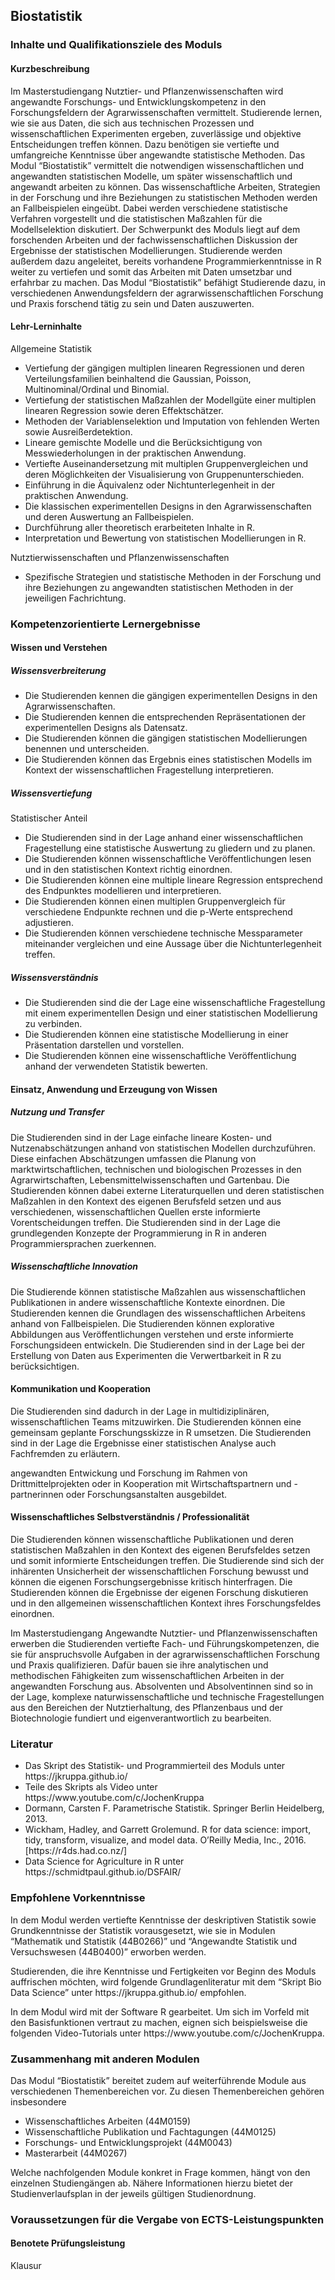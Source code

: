 ## Biostatistik {#sec-module-biostatistik}

### Inhalte und Qualifikationsziele des Moduls

#### Kurzbeschreibung

Im Masterstudiengang Nutztier- und Pflanzenwissenschaften wird angewandte Forschungs- und Entwicklungskompetenz in den Forschungsfeldern der Agrarwissenschaften vermittelt. Studierende lernen, wie sie aus Daten, die sich aus technischen Prozessen und wissenschaftlichen Experimenten ergeben, zuverlässige und objektive Entscheidungen treffen können. Dazu benötigen sie vertiefte und umfangreiche Kenntnisse über angewandte statistische Methoden. Das Modul "Biostatistik" vermittelt die notwendigen wissenschaftlichen und angewandten statistischen Modelle, um später wissenschaftlich und angewandt arbeiten zu können. Das wissenschaftliche Arbeiten, Strategien in der Forschung und ihre Beziehungen zu statistischen Methoden werden an Fallbeispielen eingeübt. Dabei werden verschiedene statistische Verfahren vorgestellt und die statistischen Maßzahlen für die Modellselektion diskutiert. Der Schwerpunkt des Moduls liegt auf dem forschenden Arbeiten und der fachwissenschaftlichen Diskussion der Ergebnisse der statistischen Modellierungen. Studierende werden außerdem dazu angeleitet, bereits vorhandene Programmierkenntnisse in R weiter zu vertiefen und somit das Arbeiten mit Daten umsetzbar und erfahrbar zu machen. Das Modul "Biostatistik" befähigt Studierende dazu, in verschiedenen Anwendungsfeldern der agrarwissenschaftlichen Forschung und Praxis forschend tätig zu sein und Daten auszuwerten.

#### Lehr-Lerninhalte

Allgemeine Statistik

-   Vertiefung der gängigen multiplen linearen Regressionen und deren Verteilungsfamilien beinhaltend die Gaussian, Poisson, Multinominal/Ordinal und Binomial.
-   Vertiefung der statistischen Maßzahlen der Modellgüte einer multiplen linearen Regression sowie deren Effektschätzer.
-   Methoden der Variablenselektion und Imputation von fehlenden Werten sowie Ausreißerdetektion.
-   Lineare gemischte Modelle und die Berücksichtigung von Messwiederholungen in der praktischen Anwendung.
-   Vertiefte Auseinandersetzung mit multiplen Gruppenvergleichen und deren Möglichkeiten der Visualisierung von Gruppenunterschieden.
-   Einführung in die Äquivalenz oder Nichtunterlegenheit in der praktischen Anwendung.
-   Die klassischen experimentellen Designs in den Agrarwissenschaften und deren Auswertung an Fallbeispielen.
-   Durchführung aller theoretisch erarbeiteten Inhalte in R.
-   Interpretation und Bewertung von statistischen Modellierungen in R.

Nutztierwissenschaften und Pflanzenwissenschaften

-   Spezifische Strategien und statistische Methoden in der Forschung und ihre Beziehungen zu angewandten statistischen Methoden in der jeweiligen Fachrichtung.

### Kompetenzorientierte Lernergebnisse

#### Wissen und Verstehen

##### Wissensverbreiterung

-   Die Studierenden kennen die gängigen experimentellen Designs in den Agrarwissenschaften.
-   Die Studierenden kennen die entsprechenden Repräsentationen der experimentellen Designs als Datensatz.
-   Die Studierenden können die gängigen statistischen Modellierungen benennen und unterscheiden.
-   Die Studierenden können das Ergebnis eines statistischen Modells im Kontext der wissenschaftlichen Fragestellung interpretieren.

##### Wissensvertiefung

Statistischer Anteil

-   Die Studierenden sind in der Lage anhand einer wissenschaftlichen Fragestellung eine statistische Auswertung zu gliedern und zu planen.
-   Die Studierenden können wissenschaftliche Veröffentlichungen lesen und in den statistischen Kontext richtig einordnen.
-   Die Studierenden können eine multiple lineare Regression entsprechend des Endpunktes modellieren und interpretieren.
-   Die Studierenden können einen multiplen Gruppenvergleich für verschiedene Endpunkte rechnen und die p-Werte entsprechend adjustieren.
-   Die Studierenden können verschiedene technische Messparameter miteinander vergleichen und eine Aussage über die Nichtunterlegenheit treffen.

##### Wissensverständnis

-   Die Studierenden sind die der Lage eine wissenschaftliche Fragestellung mit einem experimentellen Design und einer statistischen Modellierung zu verbinden.
-   Die Studierenden können eine statistische Modellierung in einer Präsentation darstellen und vorstellen.
-   Die Studierenden können eine wissenschaftliche Veröffentlichung anhand der verwendeten Statistik bewerten.

#### Einsatz, Anwendung und Erzeugung von Wissen

##### Nutzung und Transfer

Die Studierenden sind in der Lage einfache lineare Kosten- und Nutzenabschätzungen anhand von statistischen Modellen durchzuführen. Diese einfachen Abschätzungen umfassen die Planung von marktwirtschaftlichen, technischen und biologischen Prozesses in den Agrarwirtschaften, Lebensmittelwissenschaften und Gartenbau. Die Studierenden können dabei externe Literaturquellen und deren statistischen Maßzahlen in den Kontext des eigenen Berufsfeld setzen und aus verschiedenen, wissenschaftlichen Quellen erste informierte Vorentscheidungen treffen. Die Studierenden sind in der Lage die grundlegenden Konzepte der Programmierung in R in anderen Programmiersprachen zuerkennen.

##### Wissenschaftliche Innovation

Die Studierende können statistische Maßzahlen aus wissenschaftlichen Publikationen in andere wissenschaftliche Kontexte einordnen. Die Studierenden kennen die Grundlagen des wissenschaftlichen Arbeitens anhand von Fallbeispielen. Die Studierenden können explorative Abbildungen aus Veröffentlichungen verstehen und erste informierte Forschungsideen entwickeln. Die Studierenden sind in der Lage bei der Erstellung von Daten aus Experimenten die Verwertbarkeit in R zu berücksichtigen.

#### Kommunikation und Kooperation

Die Studierenden sind dadurch in der Lage in multidiziplinären, wissenschaftlichen Teams mitzuwirken. Die Studierenden können eine gemeinsam geplante Forschungsskizze in R umsetzen. Die Studierenden sind in der Lage die Ergebnisse einer statistischen Analyse auch Fachfremden zu erläutern.

angewandten Entwickung und Forschung im Rahmen von Drittmittelprojekten oder in Kooperation mit Wirtschaftspartnern und -partnerinnen oder Forschungsanstalten ausgebildet.

#### Wissenschaftliches Selbstverständnis / Professionalität

Die Studierenden können wissenschaftliche Publikationen und deren statistischen Maßzahlen in den Kontext des eigenen Berufsfeldes setzen und somit informierte Entscheidungen treffen. Die Studierende sind sich der inhärenten Unsicherheit der wissenschaftlichen Forschung bewusst und können die eigenen Forschungsergebnisse kritisch hinterfragen. Die Studierenden können die Ergebnisse der eigenen Forschung diskutieren und in den allgemeinen wissenschaftlichen Kontext ihres Forschungsfeldes einordnen.

Im Masterstudiengang Angewandte Nutztier- und Pflanzenwissenschaften erwerben die Studierenden vertiefte Fach- und Führungskompetenzen, die sie für anspruchsvolle Aufgaben in der agrarwissenschaftlichen Forschung und Praxis qualifizieren. Dafür bauen sie ihre analytischen und methodischen Fähigkeiten zum wissenschaftlichen Arbeiten in der angewandten Forschung aus. Absolventen und Absolventinnen sind so in der Lage, komplexe naturwissenschaftliche und technische Fragestellungen aus den Bereichen der Nutztierhaltung, des Pflanzenbaus und der Biotechnologie fundiert und eigenverantwortlich zu bearbeiten.

### Literatur

-   Das Skript des Statistik- und Programmierteil des Moduls unter https://jkruppa.github.io/
-   Teile des Skripts als Video unter https://www.youtube.com/c/JochenKruppa
-   Dormann, Carsten F. Parametrische Statistik. Springer Berlin Heidelberg, 2013.
-   Wickham, Hadley, and Garrett Grolemund. R for data science: import, tidy, transform, visualize, and model data. O'Reilly Media, Inc., 2016. \[https://r4ds.had.co.nz/\]
-   Data Science for Agriculture in R unter https://schmidtpaul.github.io/DSFAIR/

### Empfohlene Vorkenntnisse

In dem Modul werden vertiefte Kenntnisse der deskriptiven Statistik sowie Grundkenntnisse der Statistik vorausgesetzt, wie sie in Modulen "Mathematik und Statistik (44B0266)" und "Angewandte Statistik und Versuchswesen (44B0400)" erworben werden.

Studierenden, die ihre Kenntnisse und Fertigkeiten vor Beginn des Moduls auffrischen möchten, wird folgende Grundlagenliteratur mit dem "Skript Bio Data Science" unter https://jkruppa.github.io/ empfohlen.

In dem Modul wird mit der Software R gearbeitet. Um sich im Vorfeld mit den Basisfunktionen vertraut zu machen, eignen sich beispielsweise die folgenden Video-Tutorials unter https://www.youtube.com/c/JochenKruppa.

### Zusammenhang mit anderen Modulen

Das Modul "Biostatistik" bereitet zudem auf weiterführende Module aus verschiedenen Themenbereichen vor. Zu diesen Themenbereichen gehören insbesondere

-   Wissenschaftliches Arbeiten (44M0159)
-   Wissenschaftliche Publikation und Fachtagungen (44M0125)
-   Forschungs- und Entwicklungsprojekt (44M0043)
-   Masterarbeit (44M0267)

Welche nachfolgenden Module konkret in Frage kommen, hängt von den einzelnen Studiengängen ab. Nähere Informationen hierzu bietet der Studienverlaufsplan in der jeweils gültigen Studienordnung.

### Voraussetzungen für die Vergabe von ECTS-Leistungspunkten

#### Benotete Prüfungsleistung

Klausur
